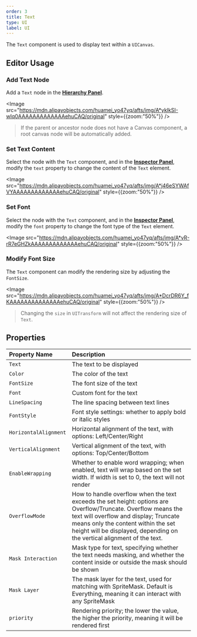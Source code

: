 ```yaml
---
order: 3
title: Text
type: UI
label: UI
---
```


The `Text` component is used to display text within a `UICanvas`.

## Editor Usage

### Add Text Node

Add a `Text` node in the **[Hierarchy Panel](/en/docs/interface/hierarchy/)**.

<Image src="https://mdn.alipayobjects.com/huamei_yo47yq/afts/img/A*yklkSI-wIq0AAAAAAAAAAAAAehuCAQ/original" style={{zoom:"50%"}} />

> If the parent or ancestor node does not have a Canvas component, a root canvas node will be automatically added.

### Set Text Content

Select the node with the `Text` component, and in the **[Inspector Panel](/en/docs/interface/inspector)**, modify the `text` property to change the content of the `Text` element.

<Image src="https://mdn.alipayobjects.com/huamei_yo47yq/afts/img/A*j46eSYWAfVYAAAAAAAAAAAAAehuCAQ/original" style={{zoom:"50%"}} />

### Set Font

Select the node with the `Text` component, and in the **[Inspector Panel](/en/docs/interface/inspector)**, modify the `font` property to change the font type of the `Text` element.

<Image src="https://mdn.alipayobjects.com/huamei_yo47yq/afts/img/A*vR-rR7eGHZkAAAAAAAAAAAAAehuCAQ/original" style={{zoom:"50%"}} />

### Modify Font Size

The `Text` component can modify the rendering size by adjusting the `FontSize`.

<Image src="https://mdn.alipayobjects.com/huamei_yo47yq/afts/img/A*DcrDR6Y_fKAAAAAAAAAAAAAAehuCAQ/original" style={{zoom:"50%"}} />

> Changing the `size` in `UITransform` will not affect the rendering size of `Text`.

## Properties

| Property Name       | Description                                                                                       |
| :------------------ | :------------------------------------------------------------------------------------------------ |
| `Text`              | The text to be displayed                                                                          |
| `Color`             | The color of the text                                                                             |
| `FontSize`          | The font size of the text                                                                         |
| `Font`              | Custom font for the text                                                                           |
| `LineSpacing`       | The line spacing between text lines                                                                |
| `FontStyle`         | Font style settings: whether to apply bold or italic styles                                        |
| `HorizontalAlignment` | Horizontal alignment of the text, with options: Left/Center/Right                                 |
| `VerticalAlignment`   | Vertical alignment of the text, with options: Top/Center/Bottom                                  |
| `EnableWrapping`    | Whether to enable word wrapping; when enabled, text will wrap based on the set width. If width is set to 0, the text will not render |
| `OverflowMode`      | How to handle overflow when the text exceeds the set height: options are Overflow/Truncate. Overflow means the text will overflow and display; Truncate means only the content within the set height will be displayed, depending on the vertical alignment of the text. |
| `Mask Interaction`  | Mask type for text, specifying whether the text needs masking, and whether the content inside or outside the mask should be shown |
| `Mask Layer`        | The mask layer for the text, used for matching with SpriteMask. Default is Everything, meaning it can interact with any SpriteMask |
| `priority`          | Rendering priority; the lower the value, the higher the priority, meaning it will be rendered first |
